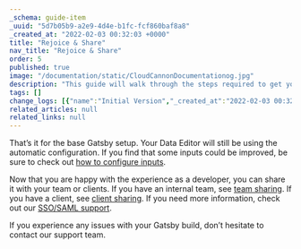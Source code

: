 ```yaml
---
_schema: guide-item
_uuid: "5d7b05b9-a2e9-4d4e-b1fc-fcf860baf8a8"
_created_at: "2022-02-03 00:32:03 +0000"
title: "Rejoice & Share"
nav_title: "Rejoice & Share"
order: 5
published: true
image: "/documentation/static/CloudCannonDocumentationog.jpg"
description: "This guide will walk through the steps required to get your Gatsby site built, editable and live on CloudCannon."
tags: []
change_logs: [{"name":"Initial Version","_created_at":"2022-02-03 00:32:03 +0000"}]
related_articles: null
related_links: null
---
```


That’s it for the base Gatsby setup. Your Data Editor will still be using the automatic configuration.
If you find that some inputs could be improved, be sure to check out [how to configure inputs](/documentation/articles/how-to-choose-what-input-is-used-in-the-data-editor/).

Now that you are happy with the experience as a developer, you can share it with your team or clients.
If you have an internal team, see [team sharing](/documentation/articles/managing-your-team-members/).
If you have a client, see [client sharing](/documentation/articles/giving-clients-access-to-update-a-site/).
If you need more information, check out our [SSO/SAML support](/documentation/articles/using-sso-to-create-team-accounts/).

If you experience any issues with your Gatsby build, don’t hesitate to contact our support team.
